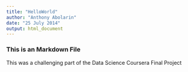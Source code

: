 ```yaml
---
title: "HelloWorld"
author: "Anthony Abolarin"
date: "25 July 2014"
output: html_document
---
```

### This is an Markdown File
This was a challenging part of the Data Science Coursera Final Project